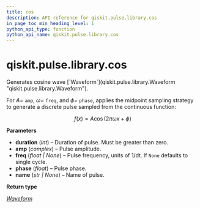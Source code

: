 ```yaml
---
title: cos
description: API reference for qiskit.pulse.library.cos
in_page_toc_min_heading_level: 1
python_api_type: function
python_api_name: qiskit.pulse.library.cos
---
```


<span id="qiskit-pulse-library-cos" />

# qiskit.pulse.library.cos

<Function id="qiskit.pulse.library.cos" isDedicatedPage={true} github="https://github.com/qiskit/qiskit/tree/stable/0.24/qiskit/pulse/library/discrete.py" signature="cos(duration, amp, freq=None, phase=0, name=None)">
  Generates cosine wave [`Waveform`](qiskit.pulse.library.Waveform "qiskit.pulse.library.Waveform").

  For $A=$ `amp`, $\omega=$ `freq`, and $\phi=$ `phase`, applies the midpoint sampling strategy to generate a discrete pulse sampled from the continuous function:

$$
f(x) = A \cos(2 \pi \omega x + \phi)
$$

  **Parameters**

  *   **duration** (*int*) – Duration of pulse. Must be greater than zero.
  *   **amp** (*complex*) – Pulse amplitude.
  *   **freq** (*float | None*) – Pulse frequency, units of 1/dt. If `None` defaults to single cycle.
  *   **phase** (*float*) – Pulse phase.
  *   **name** (*str | None*) – Name of pulse.

  **Return type**

  [*Waveform*](qiskit.pulse.library.Waveform "qiskit.pulse.library.waveform.Waveform")
</Function>

